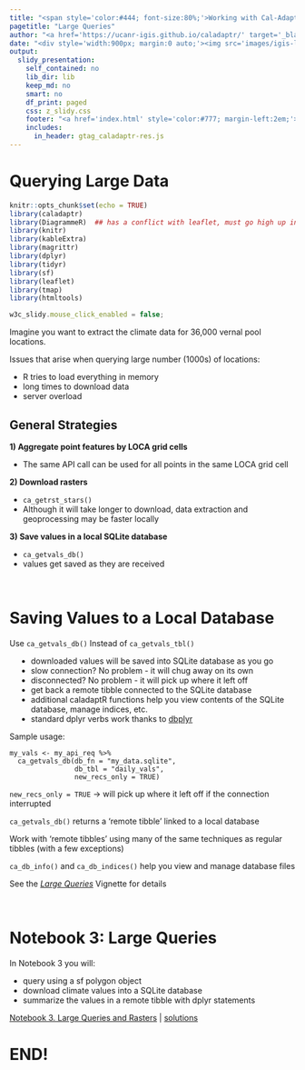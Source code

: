 ```yaml
---
title: "<span style='color:#444; font-size:80%;'>Working with Cal-Adapt Climate Data in R: </span><br/>Large Queries"
pagetitle: "Large Queries"
author: "<a href='https://ucanr-igis.github.io/caladaptr/' target='_blank' rel='noopener'><img src='images/caladaptr-hexlogo_173x200.gif' style='height:120px; width:104px; padding:1em;'/></a>"
date: "<div style='width:900px; margin:0 auto;'><img src='images/igis-logo_550x58x256.png' style='padding:1em; float:left;'/><img src='images/cal-adapt-logo.svg' style='height:60px; padding:1em; float:right;'/></div>"
output: 
  slidy_presentation: 
    self_contained: no
    lib_dir: lib
    keep_md: no
    smart: no
    df_print: paged
    css: z_slidy.css
    footer: "<a href='index.html' style='color:#777; margin-left:2em;'>Working with Cal-Adapt Climate Data in R</a>"
    includes:
      in_header: gtag_caladaptr-res.js
---
```


# Querying Large Data

```r
knitr::opts_chunk$set(echo = TRUE)
library(caladaptr)
library(DiagrammeR)  ## has a conflict with leaflet, must go high up in the pecking order
library(knitr)
library(kableExtra)
library(magrittr)
library(dplyr)
library(tidyr)
library(sf)
library(leaflet)
library(tmap)
library(htmltools)
```

```js
w3c_slidy.mouse_click_enabled = false;
```

Imagine you want to extract the climate data for 36,000 vernal pool locations.

Issues that arise when querying large number (1000s) of locations:

<div class = "indented1 li-single">
- R tries to load everything in memory   
- long times to download data  
- server overload  
</div>

## General Strategies

<div class = "indented2">

**1) Aggregate point features by LOCA grid cells **

<div class = "indented2">
- The same API call can be used for all points in the same LOCA grid cell
</div>

**2) Download rasters**

<div class = "indented2">
- `ca_getrst_stars()`
- Although it will take longer to download, data extraction and geoprocessing may be faster locally
</div>

**3) Save values in a local SQLite database**

<div class = "indented2">
- `ca_getvals_db()`  
- values get saved as they are received
</div>

</div>

\

# Saving Values to a Local Database

Use `ca_getvals_db()` Instead of `ca_getvals_tbl()`

<div style="margin-left:1em;">
- downloaded values will be saved into SQLite database as you go  
- slow connection? No problem - it will chug away on its own   
- disconnected? No problem - it will pick up where it left off     
- get back a remote tibble connected to the SQLite database  
- additional caladaptR functions help you view contents of the SQLite database, manage indices, etc.  
- standard dplyr verbs work thanks to <a href="https://dbplyr.tidyverse.org/" target="_blank" rel="noopener">dbplyr</a>
</div>

Sample usage:

<div class="indented1 indented1r">
```
my_vals <- my_api_req %>% 
  ca_getvals_db(db_fn = "my_data.sqlite",
                db_tbl = "daily_vals",
                new_recs_only = TRUE)
```
</div>

<div class="indented1">
`new_recs_only = TRUE` &rarr; will pick up where it left off if the connection interrupted  

`ca_getvals_db()` returns a 'remote tibble' linked to a local database

Work with 'remote tibbles' using many of the same techniques as regular tibbles (with a few exceptions)

`ca_db_info()` and `ca_db_indices()` help you view and manage database files

See the [*Large Queries*](https://ucanr-igis.github.io/caladaptr/articles/large-queries.html){target="_blank" rel="noopener"} Vignette for details
</div>

\

# Notebook 3: Large Queries

<div class="indented2">

In Notebook 3 you will:

<div class="indented2">
- query using a sf polygon object
- download climate values into a SQLite database  
- summarize the values in a remote tibble with dplyr statements  
</div>

[Notebook 3. Large Queries and Rasters](./notebooks/nb03_large-queries.nb.html){target="_blank" rel="noopener"} | [solutions](./notebooks/nb03_large-queries_ans.nb.html){target="_blank" rel="noopener"}

</div>

# END!
